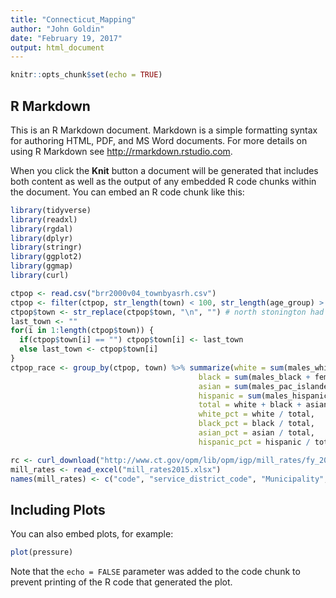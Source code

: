 ```yaml
---
title: "Connecticut_Mapping"
author: "John Goldin"
date: "February 19, 2017"
output: html_document
---
```


```r
knitr::opts_chunk$set(echo = TRUE)
```

## R Markdown

This is an R Markdown document. Markdown is a simple formatting syntax for authoring HTML, PDF, and MS Word documents. For more details on using R Markdown see <http://rmarkdown.rstudio.com>.

When you click the **Knit** button a document will be generated that includes both content as well as the output of any embedded R code chunks within the document. You can embed an R code chunk like this:

```r
library(tidyverse)
library(readxl)
library(rgdal)
library(dplyr)
library(stringr)
library(ggplot2)
library(ggmap)
library(curl)
```
```r
ctpop <- read.csv("brr2000v04_townbyasrh.csv")
ctpop <- filter(ctpop, str_length(town) < 100, str_length(age_group) > 0)
ctpop$town <- str_replace(ctpop$town, "\n", "") # north stonington had a newline character
last_town <- ""
for(i in 1:length(ctpop$town)) {
  if(ctpop$town[i] == "") ctpop$town[i] <- last_town
  else last_town <- ctpop$town[i]
}
ctpop_race <- group_by(ctpop, town) %>% summarize(white = sum(males_white_non_hispanic + females_white_non_hispanic),
                                          black = sum(males_black + females_black),
                                          asian = sum(males_pac_islander + females_pac_islander),
                                          hispanic = sum(males_hispanic + females_hispanic),
                                          total = white + black + asian + hispanic,
                                          white_pct = white / total,
                                          black_pct = black / total,
                                          asian_pct = asian / total,
                                          hispanic_pct = hispanic / total)

```
```r
rc <- curl_download("http://www.ct.gov/opm/lib/opm/igp/mill_rates/fy_2017_mill_rates.xlsx", "mill_rates2015.xlsx")
mill_rates <- read_excel("mill_rates2015.xlsx")
names(mill_rates) <- c("code", "service_district_code", "Municipality", "FY2017_mill_rate", "personal_prop_rate", "motor_vehicle_rate") 
```
## Including Plots

You can also embed plots, for example:

```r
plot(pressure)
```

Note that the `echo = FALSE` parameter was added to the code chunk to prevent printing of the R code that generated the plot.
